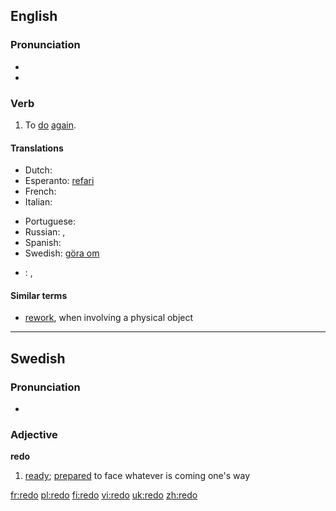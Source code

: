==English==

===Pronunciation===
* {{IPA|/ɻi'dʊ/}}
* {{audio|en-us-redo.ogg|Audio (US)}}

===Verb===
{{en-verb|redoes|redoing|redid|redone}}

# To [[do]] [[again]].

====Translations====
{{trans-top|to do again}}
* Dutch: {{t+|nl|herdoen}}
* Esperanto: [[refari]]
* French: {{t+|fr|refaire}}
* Italian: {{t+|it|rifare}}
{{trans-mid}}
* Portuguese: {{t+|pt|refazer}}
* Russian: {{t+|ru|переделывать}} {{impf}}, {{t+|ru|переделать}} {{pf}}
* Spanish: {{t+|es|rehacer}}
* Swedish: [[göra om]]
{{trans-bottom}}

{{checktrans-top}}
* {{ttbc|Polish}}: {{t+|pl|przerabiać}} {{impf}}, {{t+|pl|przerobić}} {{pf}}
{{trans-bottom}}

====Similar terms====
{{rfc-header|Similar terms|lang=en}}
* [[rework]], when involving a physical object

----

==Swedish==

===Pronunciation===
* {{audio|Sv-redo.ogg|audio}}

===Adjective===
'''redo'''

# [[ready]]; [[prepared]] to face whatever is coming one's way

[[fr:redo]]
[[pl:redo]]
[[fi:redo]]
[[vi:redo]]
[[uk:redo]]
[[zh:redo]]